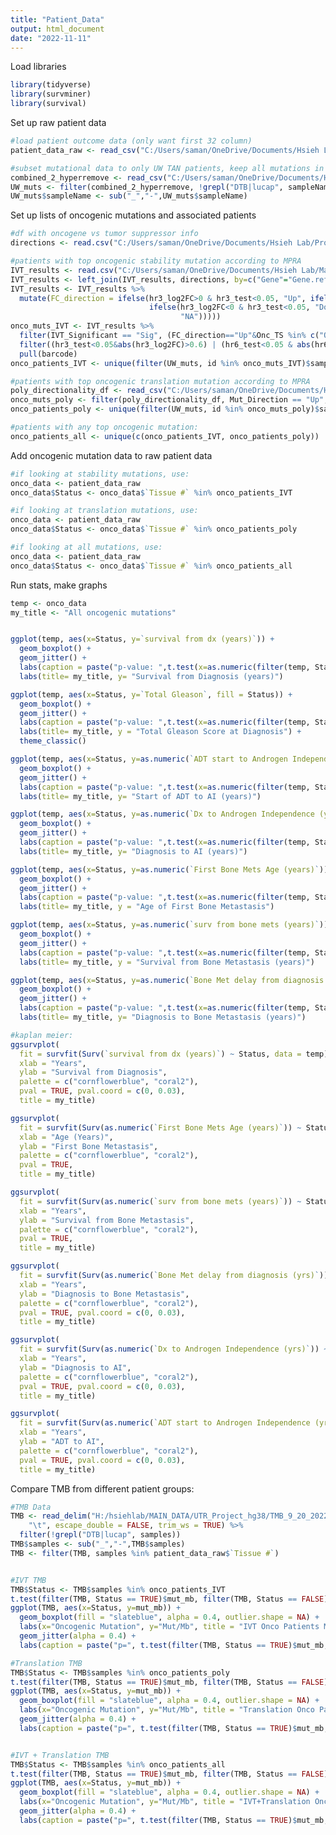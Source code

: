 ---
title: "Patient_Data"
output: html_document
date: "2022-11-11"
---

Load libraries
```{r}
library(tidyverse)
library(survminer)
library(survival)
```

Set up raw patient data
```{r patient data setup}
#load patient outcome data (only want first 32 column)
patient_data_raw <- read_csv("C:/Users/saman/OneDrive/Documents/Hsieh Lab/Project- Computational/Patient-Outcomes/Raw-Data.csv")[,1:32]

#subset mutational data to only UW TAN patients, keep all mutations in each patient separate rows
combined_2_hyperremove <- read_csv("C:/Users/saman/OneDrive/Documents/Hsieh Lab/Project- hg38/Final Analysis (High)/3UTR_Mutations_Hyperremoved_2+_Uncombined.csv")
UW_muts <- filter(combined_2_hyperremove, !grepl("DTB|lucap", sampleName))
UW_muts$sampleName <- sub("_","-",UW_muts$sampleName)
```

Set up lists of oncogenic mutations and associated patients
```{r}
#df with oncogene vs tumor suppressor info
directions <- read.csv("C:/Users/saman/OneDrive/Documents/Hsieh Lab/Project- MPRA/4sU-IVT MPRA Analysis (Actual)/Patient Analysis/directionality.csv")

#patients with top oncogenic stability mutation according to MPRA
IVT_results <- read.csv("C:/Users/saman/OneDrive/Documents/Hsieh Lab/Manuscripts/3'UTR Paper/Tables/v1/TableS3_All_IVT_MPRA_results.csv")
IVT_results <- left_join(IVT_results, directions, by=c("Gene"="Gene.refGene"))
IVT_results <- IVT_results %>%
  mutate(FC_direction = ifelse(hr3_log2FC>0 & hr3_test<0.05, "Up", ifelse(hr6_log2FC>0 & hr6_test<0.05, "Up",
                               ifelse(hr3_log2FC<0 & hr3_test<0.05, "Down", ifelse(hr6_log2FC<0 & hr6_test<0.05, "Down",
                                      "NA")))))
onco_muts_IVT <- IVT_results %>%
  filter(IVT_Significant == "Sig", (FC_direction=="Up"&Onc_TS %in% c("Oncogenic","Oncogene"))|(FC_direction=="Down"&Onc_TS %in% c("TS","TS?"))) %>%
  filter((hr3_test<0.05&abs(hr3_log2FC)>0.6) | (hr6_test<0.05 & abs(hr6_log2FC)>0.6)) %>%
  pull(barcode)
onco_patients_IVT <- unique(filter(UW_muts, id %in% onco_muts_IVT)$sampleName)

#patients with top oncogenic translation mutation according to MPRA
poly_directionality_df <- read_csv("C:/Users/saman/OneDrive/Documents/Hsieh Lab/Project- MPRA/Polysome Computational Analysis/Patient Outcome/Patient_Outcomes_Directionality_v3.csv")
onco_muts_poly <- filter(poly_directionality_df, Mut_Direction == "Up", !between(xtail_log2FC_TE_v2, -0.75, 0.75), Comparison %in% c("HighPoly:RNA", "TotalPoly:RNA"))$barcode
onco_patients_poly <- unique(filter(UW_muts, id %in% onco_muts_poly)$sampleName)

#patients with any top oncogenic mutation:
onco_patients_all <- unique(c(onco_patients_IVT, onco_patients_poly))
```

Add oncogenic mutation data to raw patient data
```{r}
#if looking at stability mutations, use:
onco_data <- patient_data_raw
onco_data$Status <- onco_data$`Tissue #` %in% onco_patients_IVT

#if looking at translation mutations, use:
onco_data <- patient_data_raw
onco_data$Status <- onco_data$`Tissue #` %in% onco_patients_poly

#if looking at all mutations, use:
onco_data <- patient_data_raw
onco_data$Status <- onco_data$`Tissue #` %in% onco_patients_all
```

Run stats, make graphs
```{r patient data run graphs}
temp <- onco_data
my_title <- "All oncogenic mutations"


ggplot(temp, aes(x=Status, y=`survival from dx (years)`)) +
  geom_boxplot() +
  geom_jitter() +
  labs(caption = paste("p-value: ",t.test(x=as.numeric(filter(temp, Status == "TRUE", `survival from dx (years)` != "N/A")$`survival from dx (years)`), y=as.numeric(filter(temp, Status == "FALSE", `survival from dx (years)` != "N/A")$`survival from dx (years)`),alternative = "two.sided")$p.value)) +
  labs(title= my_title, y= "Survival from Diagnosis (years)")

ggplot(temp, aes(x=Status, y=`Total Gleason`, fill = Status)) +
  geom_boxplot() +
  geom_jitter() +
  labs(caption = paste("p-value: ",t.test(x=as.numeric(filter(temp, Status == "TRUE", `Total Gleason` != "N/A")$`Total Gleason`), y=as.numeric(filter(temp, Status == "FALSE", `Total Gleason` != "N/A")$`Total Gleason`),alternative = "two.sided")$p.value)) +
  labs(title= my_title, y = "Total Gleason Score at Diagnosis") +
  theme_classic()

ggplot(temp, aes(x=Status, y=as.numeric(`ADT start to Androgen Independence (yrs)`))) +
  geom_boxplot() +
  geom_jitter() +
  labs(caption = paste("p-value: ",t.test(x=as.numeric(filter(temp, Status == "TRUE", `ADT start to Androgen Independence (yrs)` != "N/A")$`ADT start to Androgen Independence (yrs)`), y=as.numeric(filter(temp, Status == "FALSE", `ADT start to Androgen Independence (yrs)` != "N/A")$`ADT start to Androgen Independence (yrs)`),alternative = "two.sided")$p.value)) +
  labs(title= my_title, y= "Start of ADT to AI (years)")

ggplot(temp, aes(x=Status, y=as.numeric(`Dx to Androgen Independence (yrs)`))) +
  geom_boxplot() +
  geom_jitter() +
  labs(caption = paste("p-value: ",t.test(x=as.numeric(filter(temp, Status == "TRUE", `Dx to Androgen Independence (yrs)` != "N/A")$`Dx to Androgen Independence (yrs)`), y=as.numeric(filter(temp, Status == "FALSE", `Dx to Androgen Independence (yrs)` != "N/A")$`Dx to Androgen Independence (yrs)`),alternative = "two.sided")$p.value)) +
  labs(title= my_title, y= "Diagnosis to AI (years)")

ggplot(temp, aes(x=Status, y=as.numeric(`First Bone Mets Age (years)`))) +
  geom_boxplot() +
  geom_jitter() +
  labs(caption = paste("p-value: ",t.test(x=as.numeric(filter(temp, Status == "TRUE", `First Bone Mets Age (years)` != "N/A")$`First Bone Mets Age (years)`), y=as.numeric(filter(temp, Status == "FALSE", `First Bone Mets Age (years)` != "N/A")$`First Bone Mets Age (years)`),alternative = "two.sided")$p.value)) +
  labs(title= my_title, y = "Age of First Bone Metastasis")

ggplot(temp, aes(x=Status, y=as.numeric(`surv from bone mets (years)`))) +
  geom_boxplot() +
  geom_jitter() +
  labs(caption = paste("p-value: ",t.test(x=as.numeric(filter(temp, Status == "TRUE", `surv from bone mets (years)` != "N/A")$`surv from bone mets (years)`), y=as.numeric(filter(temp, Status == "FALSE", `surv from bone mets (years)` != "N/A")$`surv from bone mets (years)`),alternative = "two.sided")$p.value)) +
  labs(title= my_title, y = "Survival from Bone Metastasis (years)")

ggplot(temp, aes(x=Status, y=as.numeric(`Bone Met delay from diagnosis (yrs)`))) +
  geom_boxplot() +
  geom_jitter() +
  labs(caption = paste("p-value: ",t.test(x=as.numeric(filter(temp, Status == "TRUE", `Bone Met delay from diagnosis (yrs)` != "N/A")$`Bone Met delay from diagnosis (yrs)`), y=as.numeric(filter(temp, Status == "FALSE", `Bone Met delay from diagnosis (yrs)` != "N/A")$`Bone Met delay from diagnosis (yrs)`),alternative = "two.sided")$p.value)) +
  labs(title= my_title, y= "Diagnosis to Bone Metastasis (years)")

#kaplan meier:
ggsurvplot(
  fit = survfit(Surv(`survival from dx (years)`) ~ Status, data = temp),
  xlab = "Years",
  ylab = "Survival from Diagnosis",
  palette = c("cornflowerblue", "coral2"),
  pval = TRUE, pval.coord = c(0, 0.03), 
  title = my_title)

ggsurvplot(
  fit = survfit(Surv(as.numeric(`First Bone Mets Age (years)`)) ~ Status, data = temp),
  xlab = "Age (Years)",
  ylab = "First Bone Metastasis",
  palette = c("cornflowerblue", "coral2"),
  pval = TRUE, 
  title = my_title)

ggsurvplot(
  fit = survfit(Surv(as.numeric(`surv from bone mets (years)`)) ~ Status, data = temp),
  xlab = "Years",
  ylab = "Survival from Bone Metastasis",
  palette = c("cornflowerblue", "coral2"),
  pval = TRUE, 
  title = my_title)

ggsurvplot(
  fit = survfit(Surv(as.numeric(`Bone Met delay from diagnosis (yrs)`)) ~ Status, data = temp), 
  xlab = "Years", 
  ylab = "Diagnosis to Bone Metastasis", 
  palette = c("cornflowerblue", "coral2"),
  pval = TRUE, pval.coord = c(0, 0.03), 
  title = my_title)

ggsurvplot(
  fit = survfit(Surv(as.numeric(`Dx to Androgen Independence (yrs)`)) ~ Status, data = temp),
  xlab = "Years",
  ylab = "Diagnosis to AI",
  palette = c("cornflowerblue", "coral2"),
  pval = TRUE, pval.coord = c(0, 0.03), 
  title = my_title)

ggsurvplot(
  fit = survfit(Surv(as.numeric(`ADT start to Androgen Independence (yrs)`)) ~ Status, data = temp),
  xlab = "Years",
  ylab = "ADT to AI",
  palette = c("cornflowerblue", "coral2"),
  pval = TRUE, pval.coord = c(0, 0.03), 
  title = my_title)
```

Compare TMB from different patient groups:
```{r patient data TMB}
#TMB Data
TMB <- read_delim("H:/hsiehlab/MAIN_DATA/UTR_Project_hg38/TMB_9_20_2022/TMB_utr3_9_20_2022.txt", 
    "\t", escape_double = FALSE, trim_ws = TRUE) %>%
  filter(!grepl("DTB|lucap", samples))
TMB$samples <- sub("_","-",TMB$samples)
TMB <- filter(TMB, samples %in% patient_data_raw$`Tissue #`)


#IVT TMB
TMB$Status <- TMB$samples %in% onco_patients_IVT
t.test(filter(TMB, Status == TRUE)$mut_mb, filter(TMB, Status == FALSE)$mut_mb)
ggplot(TMB, aes(x=Status, y=mut_mb)) +
  geom_boxplot(fill = "slateblue", alpha = 0.4, outlier.shape = NA) + 
  labs(x="Oncogenic Mutation", y="Mut/Mb", title = "IVT Onco Patients Mutational Burden") + 
  geom_jitter(alpha = 0.4) + 
  labs(caption = paste("p=", t.test(filter(TMB, Status == TRUE)$mut_mb, filter(TMB, Status == FALSE)$mut_mb)$p.value))

#Translation TMB
TMB$Status <- TMB$samples %in% onco_patients_poly
t.test(filter(TMB, Status == TRUE)$mut_mb, filter(TMB, Status == FALSE)$mut_mb)
ggplot(TMB, aes(x=Status, y=mut_mb)) +
  geom_boxplot(fill = "slateblue", alpha = 0.4, outlier.shape = NA) + 
  labs(x="Oncogenic Mutation", y="Mut/Mb", title = "Translation Onco Patients Mutational Burden") + 
  geom_jitter(alpha = 0.4) + 
  labs(caption = paste("p=", t.test(filter(TMB, Status == TRUE)$mut_mb, filter(TMB, Status == FALSE)$mut_mb)$p.value))


#IVT + Translation TMB
TMB$Status <- TMB$samples %in% onco_patients_all
t.test(filter(TMB, Status == TRUE)$mut_mb, filter(TMB, Status == FALSE)$mut_mb)
ggplot(TMB, aes(x=Status, y=mut_mb)) +
  geom_boxplot(fill = "slateblue", alpha = 0.4, outlier.shape = NA) + 
  labs(x="Oncogenic Mutation", y="Mut/Mb", title = "IVT+Translation Onco Patients Mutational Burden") + 
  geom_jitter(alpha = 0.4) + 
  labs(caption = paste("p=", t.test(filter(TMB, Status == TRUE)$mut_mb, filter(TMB, Status == FALSE)$mut_mb)$p.value))
```
